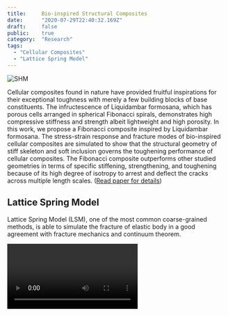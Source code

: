 ```yaml
---
title:     Bio-inspired Structural Composites
date:      "2020-07-29T22:40:32.169Z"
draft:     false
public:    true
category:  "Research"
tags:
  - "Cellular Composites"
  - "Lattice Spring Model"
---
```


![SHM](lf.jpg)

Cellular composites found in nature have provided fruitful inspirations for their exceptional toughness with merely a few building blocks of base constituents. The infructescence of Liquidambar formosana, which has porous cells arranged in spherical Fibonacci spirals, demonstrates high compressive stiffness and strength albeit lightweight and high porosity.
In this work, we propose a Fibonacci composite inspired by Liquidambar formosana. The stress-strain response and fracture modes of bio-inspired cellular composites are simulated to show that the structural geometry of stiff skeleton and soft inclusion governs the toughening performance of cellular composites. The Fibonacci composite outperforms other studied
geometries in terms of specific stiffening, strengthening, and toughening because of its high degree of isotropy to arrest and deflect the cracks across multiple length scales. ([Read paper for details](https://github.com/Chiang-Yuan/Portfolio/raw/master/content/publication/BioMGI_preprint_CS.pdf))

## Lattice Spring Model

Lattice Spring Model (LSM), one of the most common coarse-grained methods, is able to simulate the fracture of elastic body in a good agreement with fracture mechanics and continuum theorem. 


<Video
  videoSrcURL="https://www.youtube.com/embed/v9kyQaycz1o"
  videoTitle="Predict Mode I Fracture of Composites by Lattice Spring Model"
/>
